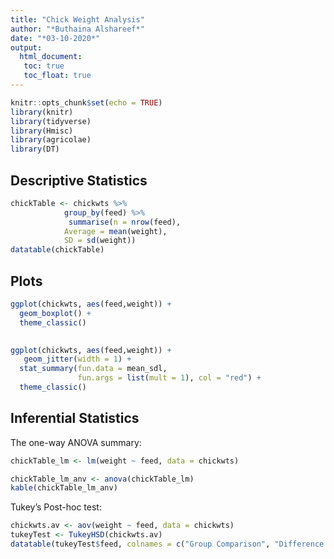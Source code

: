 ```yaml
---
title: "Chick Weight Analysis"
author: "*Buthaina Alshareef*"
date: "*03-10-2020*"
output:
  html_document:
   toc: true
   toc_float: true
---
```


```r
knitr::opts_chunk$set(echo = TRUE)
library(knitr)
library(tidyverse)
library(Hmisc)
library(agricolae)
library(DT)
```

## Descriptive Statistics





```r
chickTable <- chickwts %>% 
            group_by(feed) %>%
             summarise(n = nrow(feed),
            Average = mean(weight), 
            SD = sd(weight))
datatable(chickTable)

```

## Plots


```r
ggplot(chickwts, aes(feed,weight)) +
  geom_boxplot() +
  theme_classic()
  


```


```r
ggplot(chickwts, aes(feed,weight)) +
   geom_jitter(width = 1) +
  stat_summary(fun.data = mean_sdl, 
               fun.args = list(mult = 1), col = "red") +
  theme_classic()
```

## Inferential Statistics
The one-way ANOVA summary:

```r
chickTable_lm <- lm(weight ~ feed, data = chickwts)

chickTable_lm_anv <- anova(chickTable_lm)
kable(chickTable_lm_anv)

```
Tukey’s Post-hoc test:


```r
chickwts.av <- aov(weight ~ feed, data = chickwts)
tukeyTest <- TukeyHSD(chickwts.av)
datatable(tukeyTest$feed, colnames = c("Group Comparison", "Difference in Means", "Upper 95% CI", "Lower 95% Cl", "Adjusted p-value") )

```





